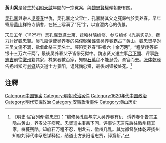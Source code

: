 '''黃山案'''是發生於[[明朝|明朝]][[天启_(明朝)|天啟]]年間的一宗冤案，與[[魏忠賢|魏忠賢]]權傾朝野有關。

[[吴孔嘉|吴孔嘉]]與宗人[[吳養春|吳養春]]世仇，吴孔嘉之父早亡，孔嘉將其父之死歸咎於吴养春。早年寄居[[黄山|黄山]]祥符寺讀書，在帐上写满了“死”字，以宣泄内心的仇恨。

天启五年（1625年）吴孔嘉登進士第，授翰林院编修，参与编修《光宗实录》，極力討好[[魏忠賢|魏忠賢]]。吴孔嘉诱使吴养春的惡僕吳榮诬告吴养春霸占了[[黄山|黄山]]，魏忠贤早对三吴文儒不满，欲借此杀三吴名士。誣陷吴养春“赃银六十余万两”，“程梦庚等赃银十三万六千两”，最後吴养春父子皆慘死獄中。魏忠贤又遣主事[[吕下問|吕下問]]、评事[[許志吉|許志吉]]前往[[徽州府|徽州]]籍其家，株累者數百家，知府[[石萬程|石萬程]]不能忍受，棄官而去。[[张体乾|张体乾]]诬告扬州知府[[刘铎_(明朝)|刘铎]]结交道士方景阳，诅咒魏忠贤，最後刘铎被处死。<ref>《明史·宦官列传·魏忠贤》：“编修吴孔嘉与宗人吴养春有仇，诱养春仆告其主隐占黄山，养春父子瘐死。忠贤遣主事吕下问、评事许志吉先后往徽州籍其家，株蔓残酷。知府石万程不忍，削发去，徽州几乱。其党都督张体乾诬扬州知府刘铎代李承恩谋释狱，结道士方景阳诅忠贤，铎竟斩。”</ref>

== 注釋 ==
{{reflist}}

{{事件小作品}}
[[Category:中国冤案|Category:中国冤案]]
[[Category:明朝政治案件|Category:明朝政治案件]]
[[Category:1620年代中国政治|Category:1620年代中国政治]]
[[Category:明代安徽政治|Category:明代安徽政治]]
[[Category:安徽政治事件|Category:安徽政治事件]]
[[Category:黄山历史|Category:黄山历史]]